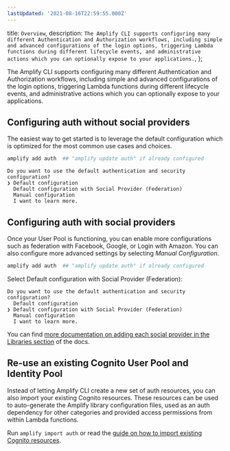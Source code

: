 ```yaml
---
lastUpdated: '2021-08-16T22:59:55.000Z'
---
```

  title: `Overview`,
  description: `The Amplify CLI supports configuring many different Authentication and Authorization workflows, including simple and advanced configurations of the login options, triggering Lambda functions during different lifecycle events, and administrative actions which you can optionally expose to your applications.`,
};

The Amplify CLI supports configuring many different Authentication and Authorization workflows, including simple and advanced configurations of the login options, triggering Lambda functions during different lifecycle events, and administrative actions which you can optionally expose to your applications.

## Configuring auth without social providers

The easiest way to get started is to leverage the default configuration which is optimized for the most common use cases and choices.

```bash
amplify add auth  ## "amplify update auth" if already configured
```

```console
Do you want to use the default authentication and security configuration? 
❯ Default configuration 
  Default configuration with Social Provider (Federation) 
  Manual configuration 
  I want to learn more.
```

## Configuring auth with social providers

Once your User Pool is functioning, you can enable more configurations such as federation with Facebook, Google, or Login with Amazon. You can also configure more advanced settings by selecting *Manual Configuration*.

```bash
amplify add auth  ## "amplify update auth" if already configured
```

Select Default configuration with Social Provider (Federation):

```console
Do you want to use the default authentication and security configuration?
  Default configuration
❯ Default configuration with Social Provider (Federation)
  Manual configuration
  I want to learn more.
```

You can find [more documentation on adding each social provider in the Libraries section](https://docs.amplify.aws/lib/auth/social/q/platform/js#setup-your-auth-provider) of the docs.

## Re-use an existing Cognito User Pool and Identity Pool

Instead of letting Amplify CLI create a new set of auth resources, you can also import your existing Cognito resources. These resources can be used to auto-generate the Amplify library configuration files, used as an auth dependency for other categories and provided access permissions from within Lambda functions.

Run `amplify import auth` or read the [guide on how to import existing Cognito resources](/cli/auth/import).
